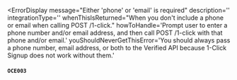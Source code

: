 
<ErrorDisplay
  message="Either 'phone' or 'email' is required"
  description=''
  integrationType=''
  whenThisIsReturned="When you don't include a phone or email when calling POST /1-click." 
  howToHandle='Prompt user to enter a phone number and/or email address, and then call POST /1-click with that phone and/or email.'
  youShouldNeverGetThisError='You should always pass a phone number, email address, or both to the Verified API because 1-Click Signup does not work without them.'
>
  #### `OCE003`
</ErrorDisplay>